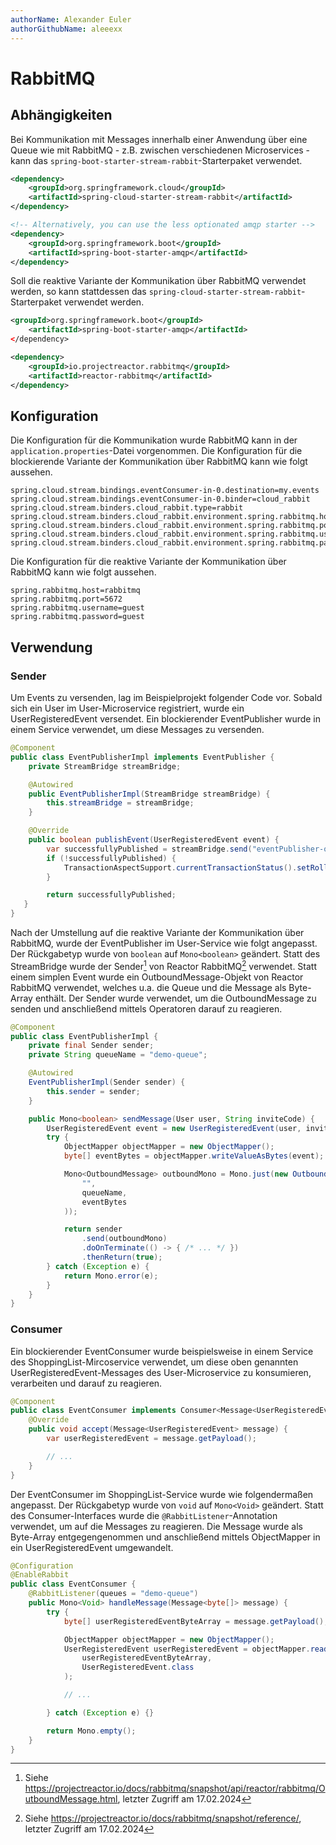 ```yaml
---
authorName: Alexander Euler
authorGithubName: aleeexx
---
```


# RabbitMQ

## Abhängigkeiten

Bei Kommunikation mit Messages innerhalb einer Anwendung über eine Queue wie mit RabbitMQ - z.B. zwischen
verschiedenen Microservices - kann das `spring-boot-starter-stream-rabbit`-Starterpaket verwendet.

```xml
<dependency>
    <groupId>org.springframework.cloud</groupId>
    <artifactId>spring-cloud-starter-stream-rabbit</artifactId>
</dependency>

<!-- Alternatively, you can use the less optionated amqp starter -->
<dependency>
    <groupId>org.springframework.boot</groupId>
    <artifactId>spring-boot-starter-amqp</artifactId>
</dependency>
```

Soll die reaktive Variante der Kommunikation über RabbitMQ verwendet werden, so kann stattdessen das
`spring-cloud-starter-stream-rabbit`-Starterpaket verwendet werden.

```xml
<groupId>org.springframework.boot</groupId>
    <artifactId>spring-boot-starter-amqp</artifactId>
</dependency>

<dependency>
    <groupId>io.projectreactor.rabbitmq</groupId>
    <artifactId>reactor-rabbitmq</artifactId>
</dependency>
```

## Konfiguration

Die Konfiguration für die Kommunikation wurde RabbitMQ kann in der `application.properties`-Datei vorgenommen.
Die Konfiguration für die blockierende Variante der Kommunikation über RabbitMQ kann wie folgt aussehen.

```properties
spring.cloud.stream.bindings.eventConsumer-in-0.destination=my.events
spring.cloud.stream.bindings.eventConsumer-in-0.binder=cloud_rabbit
spring.cloud.stream.binders.cloud_rabbit.type=rabbit
spring.cloud.stream.binders.cloud_rabbit.environment.spring.rabbitmq.host=rabbitmq
spring.cloud.stream.binders.cloud_rabbit.environment.spring.rabbitmq.port=5672
spring.cloud.stream.binders.cloud_rabbit.environment.spring.rabbitmq.username=guest
spring.cloud.stream.binders.cloud_rabbit.environment.spring.rabbitmq.password=guest
```

Die Konfiguration für die reaktive Variante der Kommunikation über RabbitMQ kann wie folgt aussehen.

```properties
spring.rabbitmq.host=rabbitmq
spring.rabbitmq.port=5672
spring.rabbitmq.username=guest
spring.rabbitmq.password=guest
```

## Verwendung

### Sender

Um Events zu versenden, lag im Beispielprojekt folgender Code vor. Sobald sich ein User im
User-Microservice registriert, wurde ein UserRegisteredEvent versendet.
Ein blockierender EventPublisher wurde in einem Service verwendet, um diese Messages zu versenden.

```java
@Component
public class EventPublisherImpl implements EventPublisher {
    private StreamBridge streamBridge;

    @Autowired
    public EventPublisherImpl(StreamBridge streamBridge) {
        this.streamBridge = streamBridge;
    }

    @Override
    public boolean publishEvent(UserRegisteredEvent event) {
        var successfullyPublished = streamBridge.send("eventPublisher-out-0", event);
        if (!successfullyPublished) {
            TransactionAspectSupport.currentTransactionStatus().setRollbackOnly();
        }

        return successfullyPublished;
   }
}
```

Nach der Umstellung auf die reaktive Variante der Kommunikation über RabbitMQ, wurde der
EventPublisher im User-Service wie folgt angepasst. Der Rückgabetyp wurde von `boolean` auf
`Mono<boolean>` geändert. Statt des StreamBridge wurde der Sender[^1] von Reactor RabbitMQ[^2]
verwendet. Statt einem simplen Event wurde ein OutboundMessage-Objekt von Reactor RabbitMQ
verwendet, welches u.a. die Queue und die Message als Byte-Array enthält. Der Sender wurde
verwendet, um die OutboundMessage zu senden und anschließend mittels Operatoren darauf zu reagieren.

```java
@Component
public class EventPublisherImpl {
    private final Sender sender;
    private String queueName = "demo-queue";

    @Autowired
    EventPublisherImpl(Sender sender) {
        this.sender = sender;
    }

    public Mono<boolean> sendMessage(User user, String inviteCode) {
        UserRegisteredEvent event = new UserRegisteredEvent(user, inviteCode);
        try {
            ObjectMapper objectMapper = new ObjectMapper();
            byte[] eventBytes = objectMapper.writeValueAsBytes(event);

            Mono<OutboundMessage> outboundMono = Mono.just(new OutboundMessage(
                "",
                queueName,
                eventBytes
            ));

            return sender
                .send(outboundMono)
                .doOnTerminate(() -> { /* ... */ })
                .thenReturn(true);
        } catch (Exception e) {
            return Mono.error(e);
        }
    }
}
```

### Consumer

Ein blockierender EventConsumer wurde beispielsweise in einem Service des ShoppingList-Mircoservice
verwendet, um diese oben genannten UserRegisteredEvent-Messages des User-Microservice zu
konsumieren, verarbeiten und darauf zu reagieren.

```java
@Component
public class EventConsumer implements Consumer<Message<UserRegisteredEvent>> {
    @Override
    public void accept(Message<UserRegisteredEvent> message) {
        var userRegisteredEvent = message.getPayload();

        // ...
    }
}
```

Der EventConsumer im ShoppingList-Service wurde wie folgendermaßen angepasst. Der Rückgabetyp
wurde von `void` auf `Mono<Void>` geändert. Statt des Consumer-Interfaces wurde die
`@RabbitListener`-Annotation verwendet, um auf die Messages zu reagieren. Die Message wurde
als Byte-Array entgegengenommen und anschließend mittels ObjectMapper in ein UserRegisteredEvent
umgewandelt.

```java
@Configuration
@EnableRabbit
public class EventConsumer {
    @RabbitListener(queues = "demo-queue")
    public Mono<Void> handleMessage(Message<byte[]> message) {
        try {
            byte[] userRegisteredEventByteArray = message.getPayload();

            ObjectMapper objectMapper = new ObjectMapper();
            UserRegisteredEvent userRegisteredEvent = objectMapper.readValue(
                userRegisteredEventByteArray,
                UserRegisteredEvent.class
            );

            // ...

        } catch (Exception e) {}

        return Mono.empty();
    }
}
```

[^1]:
    Siehe https://projectreactor.io/docs/rabbitmq/snapshot/api/reactor/rabbitmq/OutboundMessage.html,
    letzter Zugriff am 17.02.2024

[^2]:
    Siehe https://projectreactor.io/docs/rabbitmq/snapshot/reference/,
    letzter Zugriff am 17.02.2024

[^3]:
    Siehe https://projectreactor.io/docs/rabbitmq/snapshot/api/reactor/rabbitmq/Sender.html,
    letzter Zugriff am 17.02.2024
